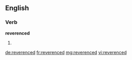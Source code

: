 ==English==

===Verb===
'''reverenced'''

# {{past of|reverence}}

[[de:reverenced]]
[[fr:reverenced]]
[[mg:reverenced]]
[[vi:reverenced]]